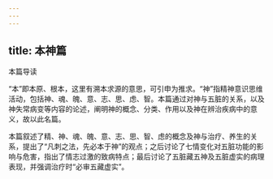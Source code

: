 ```yaml
---
---
---
```

title: 本神篇
---




本篇导读

“本”即本原、根本，这里有溯本求源的意思，可引申为推求。“神”指精神意识思维活动，包括神、魂、魄、意、志、思、虑、智。本篇通过对神与五脏的关系，以及神失常病变等内容的论述，阐明神的概念、分类、作用以及神在辨治疾病中的意义，故以此名篇。

本篇叙述了精、神、魂、魄、意、志、思、智、虑的概念及神与治疗、养生的关系，提出了“凡刺之法，先必本于神”的观点；之后讨论了七情变化对五脏功能的影响与危害，指出了情志过激的致病特点；最后讨论了五脏藏五神及五脏虚实的病理表现，并强调治疗时“必审五藏虚实”。